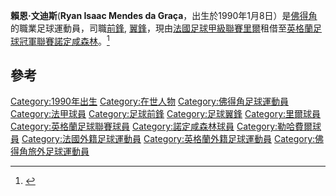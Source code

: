 {{Portuguese name|Mendes|da Graça}}
{{Infobox football biography
| name          = 賴恩·文迪斯
| fullname       = Ryan Isaac Mendes da Graça
| image          = Ryan Mendes (LOSC Lille).JPG
| birth_date    = {{Birth date and age|df=yes|1990|01|08}}
| birth_place = [[佛得角|佛得角]][[明德盧|明德盧]]
| height         = {{height|m=1.75}}<ref>[http://www.lequipe.fr/Football/FootballFicheJoueur33053.html La fiche de Ryan Mendes Da Graca. Football – L'Equipe.fr]</ref>
| currentclub    = [[諾定咸森林足球會|諾定咸森林]]<br>(由[[里爾奧林匹克體育會|里爾]]外借)
| position       = [[前鋒|前鋒]], [[翼鋒|翼鋒]]
| youthyears1    =
| youthclubs1    = [[Batuque_FC|Batuque FC]]
| years1         = 2008–2012
| years2         = 2012–2015
| years3         = 2015–
| clubs1         = [[勒哈費爾體育會|勒哈費爾]]
| clubs2         = [[里爾奧林匹克體育會|里爾]]
| clubs3         = → [[諾定咸森林足球會|諾定咸森林]] (租借)
| caps1          = 84
| goals1         = 20
| caps2          = 47
| goals2         = 7
| caps3          = 0
| goals3         = 0
| nationalyears1 = 2006
| nationalteam1  = [[佛得角16歲以下國家足球隊|佛得角U16]]
| nationalcaps1  = 9
| nationalgoals1 = 2
| nationalyears2 = 2007
| nationalteam2  = [[佛得角21歲以下國家足球隊|佛得角U21]]
| nationalcaps2  = 8
| nationalgoals2 = 1
| nationalyears3 = 2010–
| nationalteam3  = [[佛得角國家足球隊|佛得角]]
| nationalcaps3  = 19
| nationalgoals3 = 4
| pcupdate       = 31 August 2015
| ntupdate       = 19 November 2014
}}

'''賴恩·文迪斯'''('''Ryan Isaac Mendes da Graça'''，出生於1990年1月8日）是[[佛得角|佛得角]]的職業足球運動員，司職[[前鋒|前鋒]], [[翼鋒|翼鋒]]，現由[[法國足球甲級聯賽|法國足球甲級聯賽]][[里爾奧林匹克體育會|里爾]]租借至[[英格蘭足球冠軍聯賽|英格蘭足球冠軍聯賽]][[諾定咸森林足球會|諾定咸森林]]。<ref>{{Cite web |url=http://hac.infoceane.com/equipe/ryan-mendes-da-graca.html |title=Le Havre Profile |access-date=2015-09-01 |archive-date=2009-02-23 |archive-url=https://web.archive.org/web/20090223190248/http://hac.infoceane.com/equipe/ryan-mendes-da-graca.html |dead-url=no }}</ref>

==參考==
{{Reflist}}

{{DEFAULTSORT: Mendes, Ryan}}
[[Category:1990年出生|Category:1990年出生]]
[[Category:在世人物|Category:在世人物]]
[[Category:佛得角足球運動員|Category:佛得角足球運動員]]
[[Category:法甲球員|Category:法甲球員]]
[[Category:足球前鋒|Category:足球前鋒]]
[[Category:足球翼鋒|Category:足球翼鋒]]
[[Category:里爾球員|Category:里爾球員]]
[[Category:英格蘭足球聯賽球員|Category:英格蘭足球聯賽球員]]
[[Category:諾定咸森林球員|Category:諾定咸森林球員]]
[[Category:勒哈費爾球員|Category:勒哈費爾球員]]
[[Category:法國外籍足球運動員|Category:法國外籍足球運動員]]
[[Category:英格蘭外籍足球運動員|Category:英格蘭外籍足球運動員]]
[[Category:佛得角旅外足球運動員|Category:佛得角旅外足球運動員]]